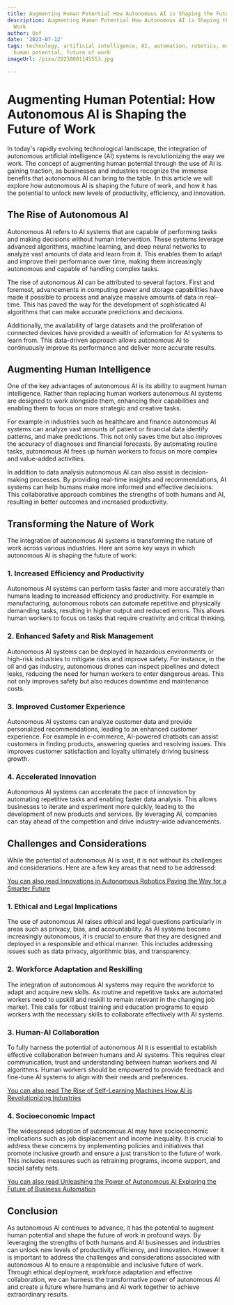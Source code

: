 ```yaml
---
title: Augmenting Human Potential How Autonomous AI is Shaping the Future of Work
description: Augmenting Human Potential How Autonomous AI is Shaping the Future of
  Work
author: Usf
date: '2023-07-12'
tags: technology, artificial intelligence, AI, automation, robotics, machine learning,
  human potential, future of work
imageUrl: /pixa/20230801145553.jpg

---
```

# Augmenting Human Potential: How Autonomous AI is Shaping the Future of Work

In today's rapidly evolving technological  landscape, the  integration  of autonomous  artificial intelligence (AI)  systems is revolutionizing the way we work. The  concept of  augmenting human potential through the use of AI is gaining traction, as businesses and industries recognize the immense benefits that autonomous AI can bring to the table. In this  article we will explore how autonomous AI is shaping the future of work, and how it has the potential to unlock new levels of  productivity, efficiency, and innovation.

## The Rise of Autonomous AI

Autonomous AI refers to AI systems that are capable  of  performing tasks and making decisions without human intervention.  These systems leverage advanced algorithms, machine learning, and deep  neural networks to analyze vast amounts of data and learn from it. This enables them to adapt and improve their performance  over time, making them increasingly autonomous  and capable of handling complex tasks.

The rise of autonomous AI can be attributed to several  factors. First and foremost,  advancements in computing power and storage capabilities  have  made it possible to process and analyze massive amounts of data in real-time. This has paved the way for the development of sophisticated AI algorithms that can make accurate  predictions and decisions.

Additionally, the availability of large datasets and the proliferation  of connected  devices have provided a wealth of  information for AI  systems to learn from. This data-driven approach allows autonomous  AI to continuously improve its performance and  deliver more accurate results.

## Augmenting Human Intelligence

One of  the key  advantages  of autonomous AI is its ability to augment human intelligence. Rather than replacing human workers autonomous AI systems are designed to work alongside them, enhancing their  capabilities and  enabling them to focus on more strategic and creative tasks.

For example in industries such as healthcare and finance autonomous AI systems can analyze vast  amounts of patient or financial data identify patterns, and make predictions. This not  only saves time but also improves the accuracy of diagnoses and financial forecasts. By automating  routine tasks, autonomous AI frees up human workers to focus  on more complex and value-added activities.

In addition to data  analysis  autonomous AI can also assist in decision-making processes. By providing real-time  insights and recommendations, AI systems can help humans make more informed and effective decisions. This collaborative approach combines the strengths of  both humans and AI, resulting in better outcomes and increased productivity.

## Transforming the Nature of Work

The integration of autonomous AI systems is transforming the nature of work across various industries. Here are some key ways in which autonomous AI is shaping  the future of work:

### 1. Increased Efficiency and Productivity

Autonomous AI systems can perform tasks faster and more  accurately than humans leading  to increased efficiency and productivity. For example in manufacturing, autonomous robots can automate repetitive and  physically demanding tasks, resulting in  higher output and reduced errors. This allows human workers  to focus on tasks that require creativity and critical thinking.

### 2. Enhanced Safety and  Risk Management

Autonomous AI systems can  be deployed in hazardous environments or high-risk industries to mitigate risks and improve safety. For instance, in the oil and gas industry, autonomous drones can  inspect pipelines and detect leaks, reducing the need for  human workers to enter dangerous areas. This not only improves safety but also reduces downtime and maintenance costs.

### 3. Improved Customer Experience

Autonomous AI systems  can analyze customer data and provide personalized recommendations, leading to an enhanced customer experience. For example  in e-commerce,  AI-powered chatbots  can assist customers  in finding products, answering queries and resolving issues. This improves  customer  satisfaction and loyalty ultimately driving business growth.

### 4. Accelerated  Innovation

Autonomous AI systems can accelerate the pace of innovation by automating repetitive tasks  and enabling faster  data analysis. This allows businesses to iterate and experiment more quickly, leading to the development of new products and services. By leveraging AI, companies can stay ahead of the competition and drive industry-wide advancements.

##  Challenges  and Considerations

While the potential of autonomous AI is vast, it is not without its challenges and considerations. Here are a few key areas that need to be addressed:

[You can  also read Innovations in  Autonomous Robotics Paving the Way for a Smarter Future](Innovations%20in%20Autonomous%20Robotics%20Paving%20the%20Way%20for%20a%20Smarter%20Future)


### 1. Ethical and Legal Implications

The use of autonomous AI raises ethical and legal questions particularly in areas such as privacy, bias, and accountability. As AI systems  become increasingly autonomous, it is crucial to ensure that they are designed and deployed in a  responsible and ethical manner. This  includes addressing issues such as data privacy, algorithmic bias, and  transparency.

### 2. Workforce Adaptation and Reskilling

The  integration of autonomous AI systems may require the  workforce to adapt and acquire new skills. As  routine and repetitive  tasks are automated workers need to upskill and reskill to remain relevant in the changing job market. This calls for robust training and education programs  to equip workers with  the necessary skills to collaborate effectively with  AI systems.

### 3. Human-AI Collaboration

To fully harness the  potential of autonomous AI it is essential to establish effective collaboration  between  humans  and AI systems.  This requires clear communication,  trust and understanding between human workers and AI algorithms. Human workers should be empowered to provide feedback and fine-tune AI systems to align with their needs and preferences.

[You can  also read The  Rise of Self-Learning Machines How AI is Revolutionizing Industries](The%20Rise%20of%20Self-Learning%20Machines%20How%20AI%20is%20Revolutionizing%20Industries)


### 4.  Socioeconomic Impact

The widespread adoption of  autonomous AI may have socioeconomic  implications such as job displacement and  income inequality. It is crucial to address these  concerns by implementing policies and initiatives that promote inclusive growth and  ensure a  just transition to the future of work. This includes measures such as retraining programs, income support, and social safety nets.

[You  can also read Unleashing the Power of Autonomous AI Exploring  the Future of Business  Automation](Unleashing%20the%20Power%20of%20Autonomous%20AI%20Exploring%20the%20Future%20of%20Business%20Automation)


## Conclusion

As autonomous AI continues to advance,  it has the potential to  augment  human potential  and shape the future of work in profound ways. By leveraging the strengths of both humans and AI businesses and industries can unlock new levels of productivity efficiency, and innovation. However it is important to address the  challenges and considerations associated with autonomous AI to ensure a responsible and  inclusive  future of work. Through ethical deployment,  workforce adaptation and effective collaboration, we can  harness the transformative power of autonomous AI and create a  future where  humans and AI work  together to achieve extraordinary results.